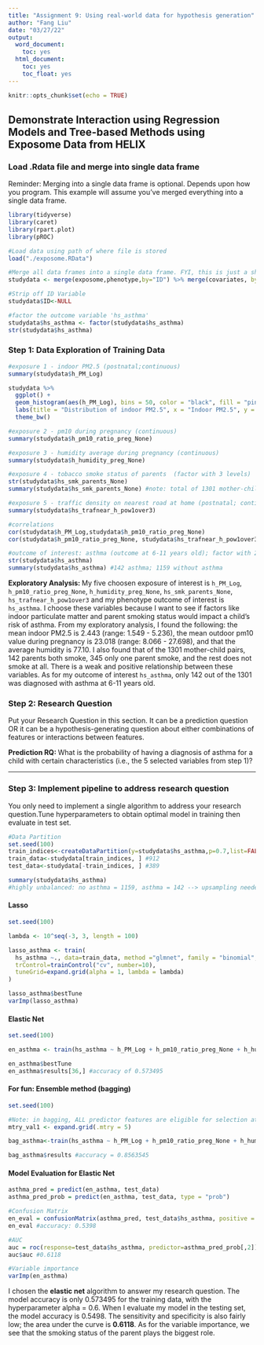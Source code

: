 ```yaml
---
title: "Assignment 9: Using real-world data for hypothesis generation"
author: "Fang Liu"
date: "03/27/22"
output:
  word_document:
    toc: yes
  html_document:
    toc: yes
    toc_float: yes
---
```


```r
knitr::opts_chunk$set(echo = TRUE)
```

## Demonstrate Interaction using Regression Models and Tree-based Methods using Exposome Data from HELIX

### Load .Rdata file and merge into single data frame

Reminder: Merging into a single data frame is optional. Depends upon how you program. This example will assume you've merged everything into a single data frame.

```r
library(tidyverse)
library(caret)
library(rpart.plot)
library(pROC)

#Load data using path of where file is stored
load("./exposome.RData")

#Merge all data frames into a single data frame. FYI, this is just a shortcut by combining baseR with piping from tidyverse. There are other ways of merging across three data frames that are likely more elegant.
studydata <- merge(exposome,phenotype,by="ID") %>% merge(covariates, by="ID")

#Strip off ID Variable
studydata$ID<-NULL

#factor the outcome variable 'hs_asthma' 
studydata$hs_asthma <- factor(studydata$hs_asthma)
str(studydata$hs_asthma)
```

### Step 1: Data Exploration of Training Data

```r
#exposure 1 - indoor PM2.5 (postnatal;continuous)
summary(studydata$h_PM_Log)

studydata %>%
  ggplot() +
  geom_histogram(aes(h_PM_Log), bins = 50, color = "black", fill = "pink") +
  labs(title = "Distribution of indoor PM2.5", x = "Indoor PM2.5", y = "frequency") + 
  theme_bw()

#exposure 2 - pm10 during pregnancy (continuous)
summary(studydata$h_pm10_ratio_preg_None)

#exposure 3 - humidity average during pregnancy (continuous)
summary(studydata$h_humidity_preg_None)

#exposure 4 - tobacco smoke status of parents  (factor with 3 levels)
str(studydata$hs_smk_parents_None)
summary(studydata$hs_smk_parents_None) #note: total of 1301 mother-child pairs 

#exposure 5 - traffic density on nearest road at home (postnatal; continuous)
summary(studydata$hs_trafnear_h_pow1over3)

#correlations
cor(studydata$h_PM_Log,studydata$h_pm10_ratio_preg_None)
cor(studydata$h_pm10_ratio_preg_None, studydata$hs_trafnear_h_pow1over3)

#outcome of interest: asthma (outcome at 6-11 years old); factor with 2 levels 
str(studydata$hs_asthma)
summary(studydata$hs_asthma) #142 asthma; 1159 without asthma
```

**Exploratory Analysis: ** My five choosen exposure of interest is `h_PM_Log`, `h_pm10_ratio_preg_None`, `h_humidity_preg_None`, `hs_smk_parents_None`, `hs_trafnear_h_pow1over3` and my phenotype outcome of interest is `hs_asthma`. I choose these variables because I want to see if factors like indoor particulate matter and parent smoking status would impact a child's risk of asthma. From my exploratory analysis, I found the following: the mean indoor PM2.5 is 2.443 (range: 1.549 - 5.236), the mean outdoor pm10 value during pregnancy is 23.018 (range: 8.066 - 27.698), and that the average humidity is 77.10. I also found that of the 1301 mother-child pairs, 142 parents both smoke, 345 only one parent smoke, and the rest does not smoke at all. There is a weak and positive relationship between these variables. As for my outcome of interest `hs_asthma`, only 142 out of the 1301 was diagnosed with asthma at 6-11 years old. 


### Step 2: Research Question

Put your Research Question in this section. It can be a prediction question OR it can be a hypothesis-generating question about either combinations of features or interactions between features.

**Prediction RQ: ** What is the probability of having a diagnosis of asthma for a child with certain characteristics (i.e., the 5 selected variables from step 1)?

***

### Step 3: Implement pipeline to address research question

You only need to implement a single algorithm to address your research question.Tune hyperparameters to obtain optimal model in training then evaluate in test set.

```r
#Data Partition
set.seed(100)
train_indices<-createDataPartition(y=studydata$hs_asthma,p=0.7,list=FALSE)
train_data<-studydata[train_indices, ] #912
test_data<-studydata[-train_indices, ] #389

summary(studydata$hs_asthma)
#highly unbalanced: no asthma = 1159, asthma = 142 --> upsampling needed!!
```

#### Lasso 
```r
set.seed(100)

lambda <- 10^seq(-3, 3, length = 100)

lasso_asthma <- train(
  hs_asthma ~., data=train_data, method ="glmnet", family = "binomial",
  trControl=trainControl("cv", number=10), 
  tuneGrid=expand.grid(alpha = 1, lambda = lambda)
)

lasso_asthma$bestTune 
varImp(lasso_asthma)
```


#### Elastic Net
```r
set.seed(100)

en_asthma <- train(hs_asthma ~ h_PM_Log + h_pm10_ratio_preg_None + h_humidity_preg_None + hs_smk_parents_None + hs_trafnear_h_pow1over3, data=train_data, method="glmnet",family="binomial", trControl = trainControl("cv", number = 10, sampling= "up"), tuneLength=10)

en_asthma$bestTune
en_asthma$results[36,] #accuracy of 0.573495
```

#### For fun: Ensemble method (bagging)
```r
set.seed(100)

#Note: in bagging, ALL predictor features are eligible for selection at each node 
mtry_val1 <- expand.grid(.mtry = 5)

bag_asthma<-train(hs_asthma ~ h_PM_Log + h_pm10_ratio_preg_None + h_humidity_preg_None + hs_smk_parents_None + hs_trafnear_h_pow1over3, data=train_data, method="rf", metric="Accuracy", trControl = trainControl("cv", number = 10, sampling= "up"), tuneGrid=mtry_val1, ntree=100)

bag_asthma$results #accuracy = 0.8563545
```

#### Model Evaluation for Elastic Net
```r
asthma_pred = predict(en_asthma, test_data)
asthma_pred_prob = predict(en_asthma, test_data, type = "prob")

#Confusion Matrix
en_eval = confusionMatrix(asthma_pred, test_data$hs_asthma, positive = "1")
en_eval #accuracy: 0.5398 

#AUC 
auc = roc(response=test_data$hs_asthma, predictor=asthma_pred_prob[,2])
auc$auc #0.6118

#Variable importance
varImp(en_asthma)
```

I chosen the **elastic net** algorithm to answer my research question. The model accuracy is only 0.573495 for the training data, with the hyperparameter alpha = 0.6. When I evaluate my model in the testing set, the model accuracy is 0.5498. The sensitivity and specificity is also fairly low; the area under the curve is **0.6118**. As for the variable importance, we see that the smoking status of the parent plays the biggest role. 

